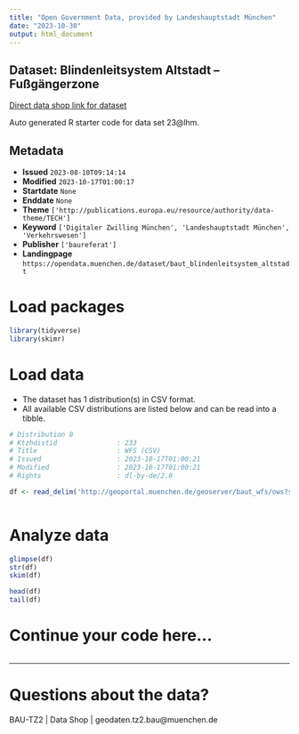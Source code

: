 ```yaml
---
title: "Open Government Data, provided by Landeshauptstadt München"
date: "2023-10-30"
output: html_document
---
```


## Dataset: Blindenleitsystem Altstadt – Fußgängerzone

[Direct data shop link for dataset](https://opendata.muenchen.de/dataset/baut_blindenleitsystem_altstadt)

Auto generated R starter code for data set 23@lhm.

## Metadata

- **Issued** `2023-08-10T09:14:14`
- **Modified** `2023-10-17T01:00:17`
- **Startdate** `None`
- **Enddate** `None`
- **Theme** `['http://publications.europa.eu/resource/authority/data-theme/TECH']`
- **Keyword** `['Digitaler Zwilling München', 'Landeshauptstadt München', 'Verkehrswesen']`
- **Publisher** `['baureferat']`
- **Landingpage** `https://opendata.muenchen.de/dataset/baut_blindenleitsystem_altstadt`


# Load packages

```r

library(tidyverse)
library(skimr)

```

# Load data

-   The dataset has 1 distribution(s) in CSV format.
-   All available CSV distributions are listed below and can be read into a tibble.

```r

# Distribution 0
# Ktzhdistid               : 233
# Title                    : WFS (CSV)
# Issued                   : 2023-10-17T01:00:21
# Modified                 : 2023-10-17T01:00:21
# Rights                   : dl-by-de/2.0

df <- read_delim('http://geoportal.muenchen.de/geoserver/baut_wfs/ows?service=WFS&amp;version=1.1.0&amp;request=GetFeature&amp;typeName=baut_wfs:baut_blindenleitsystem_altstadt&amp;outputFormat=csv')



```

# Analyze data

```r

glimpse(df)
str(df)
skim(df)

head(df)
tail(df)

```

# Continue your code here...

```r

```

------------------------------------------------------------------------

# Questions about the data?

BAU-TZ2 | Data Shop | geodaten.tz2.bau@muenchen.de

